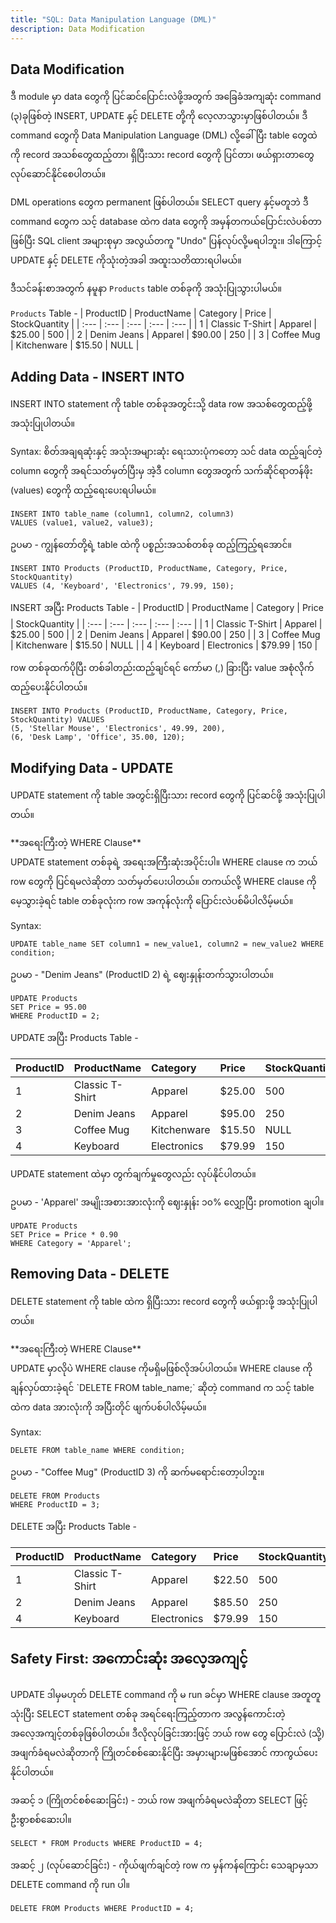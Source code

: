 ```yaml
---
title: "SQL: Data Manipulation Language (DML)"
description: Data Modification
---
```



## Data Modification
ဒီ module မှာ data တွေကို ပြင်ဆင်ပြောင်းလဲဖို့အတွက် အခြေခံအကျဆုံး command (၃)ခုဖြစ်တဲ့ INSERT, UPDATE နှင့် DELETE တို့ကို လေ့လာသွားမှာဖြစ်ပါတယ်။
ဒီ command တွေကို Data Manipulation Language (DML) လို့ခေါ်ပြီး table တွေထဲကို record အသစ်တွေထည့်တာ၊ ရှိပြီးသား record တွေကို ပြင်တာ၊ ဖယ်ရှားတာတွေ လုပ်ဆောင်နိုင်စေပါတယ်။

<Aside title="အရေးကြီးသတိပေးချက်">
    DML operations တွေက permanent ဖြစ်ပါတယ်။ 
SELECT query နှင့်မတူဘဲ ဒီ command တွေက သင့် database ထဲက data တွေကို အမှန်တကယ်ပြောင်းလဲပစ်တာဖြစ်ပြီး
SQL client အများစုမှာ အလွယ်တကူ "Undo" ပြန်လုပ်လို့မရပါဘူး။ ဒါကြောင့် UPDATE နှင့် DELETE ကိုသုံးတဲ့အခါ အထူးသတိထားရပါမယ်။
</Aside>

ဒီသင်ခန်းစာအတွက် နမူနာ `Products` table တစ်ခုကို အသုံးပြုသွားပါမယ်။

`Products` Table - 
| ProductID | ProductName | Category | Price | StockQuantity |
| :--- | :--- | :--- | :--- | :--- |
| 1 | Classic T-Shirt | Apparel | $25.00 | 500 |
| 2 | Denim Jeans | Apparel | $90.00 | 250 |
| 3 | Coffee Mug | Kitchenware | $15.50 | NULL |

## Adding Data - INSERT INTO
INSERT INTO statement ကို table တစ်ခုအတွင်းသို့ data row အသစ်တွေထည့်ဖို့ အသုံးပြုပါတယ်။

Syntax:
စိတ်အချရဆုံးနှင့် အသုံးအများဆုံး ရေးသားပုံကတော့ သင် data ထည့်ချင်တဲ့ column တွေကို အရင်သတ်မှတ်ပြီးမှ
အဲ့ဒီ column တွေအတွက် သက်ဆိုင်ရာတန်ဖိုး (values) တွေကို ထည့်ရေးပေးရပါမယ်။
```
INSERT INTO table_name (column1, column2, column3) 
VALUES (value1, value2, value3);
```

ဥပမာ - ကျွန်တော်တို့ရဲ့ table ထဲကို ပစ္စည်းအသစ်တစ်ခု ထည့်ကြည့်ရအောင်။

```
INSERT INTO Products (ProductID, ProductName, Category, Price, StockQuantity)
VALUES (4, 'Keyboard', 'Electronics', 79.99, 150);
```

INSERT အပြီး Products Table - 
| ProductID | ProductName | Category | Price | StockQuantity |
| :--- | :--- | :--- | :--- | :--- |
| 1 | Classic T-Shirt | Apparel | $25.00 | 500 |
| 2 | Denim Jeans | Apparel | $90.00 | 250 |
| 3 | Coffee Mug | Kitchenware | $15.50 | NULL |
| 4 | Keyboard | Electronics | $79.99 | 150 |

row တစ်ခုထက်ပိုပြီး တစ်ခါတည်းထည့်ချင်ရင် ကော်မာ (,) ခြားပြီး value အစုံလိုက် ထည့်ပေးနိုင်ပါတယ်။
```
INSERT INTO Products (ProductID, ProductName, Category, Price, StockQuantity) VALUES
(5, 'Stellar Mouse', 'Electronics', 49.99, 200),
(6, 'Desk Lamp', 'Office', 35.00, 120);
```

## Modifying Data - UPDATE
UPDATE statement ကို table အတွင်းရှိပြီးသား record တွေကို ပြင်ဆင်ဖို့ အသုံးပြုပါတယ်။

<Aside title="အရေးကြီးသတိပေးချက်">
**အရေးကြီးတဲ့ WHERE Clause** <br />
UPDATE statement တစ်ခုရဲ့ အရေးအကြီးဆုံးအပိုင်းပါ။ 
WHERE clause က ဘယ် row တွေကို ပြင်ရမလဲဆိုတာ သတ်မှတ်ပေးပါတယ်။ 
တကယ်လို့ WHERE clause ကို မေ့သွားခဲ့ရင် table တစ်ခုလုံးက row အကုန်လုံးကို ပြောင်းလဲပစ်မိပါလိမ့်မယ်။
</Aside>

Syntax:
```
UPDATE table_name SET column1 = new_value1, column2 = new_value2 WHERE condition;
```

ဥပမာ - "Denim Jeans" (ProductID 2) ရဲ့ ဈေးနှုန်းတက်သွားပါတယ်။

```
UPDATE Products
SET Price = 95.00
WHERE ProductID = 2;
```
UPDATE အပြီး Products Table -

| ProductID | ProductName | Category | Price | StockQuantity |
| :--- | :--- | :--- | :--- | :--- |
| 1 | Classic T-Shirt | Apparel | $25.00 | 500 |
| 2 | Denim Jeans | Apparel | $95.00 | 250 |
| 3 | Coffee Mug | Kitchenware | $15.50 | NULL |
| 4 | Keyboard | Electronics | $79.99 | 150 |

UPDATE statement ထဲမှာ တွက်ချက်မှုတွေလည်း လုပ်နိုင်ပါတယ်။

ဥပမာ - 'Apparel' အမျိုးအစားအားလုံးကို ဈေးနှုန်း ၁၀% လျှော့ပြီး promotion ချပါ။

```
UPDATE Products
SET Price = Price * 0.90
WHERE Category = 'Apparel';
```

## Removing Data - DELETE
DELETE statement ကို table ထဲက ရှိပြီးသား record တွေကို ဖယ်ရှားဖို့ အသုံးပြုပါတယ်။

<Aside title="အရေးကြီးသတိပေးချက်">
**အရေးကြီးတဲ့ WHERE Clause** <br />
UPDATE မှာလိုပဲ WHERE clause ကိုမရှိမဖြစ်လိုအပ်ပါတယ်။ 
WHERE clause ကို ချန်လှပ်ထားခဲ့ရင် `DELETE FROM table_name;` ဆိုတဲ့ command က သင့် table ထဲက data အားလုံးကို အပြီးတိုင် ဖျက်ပစ်ပါလိမ့်မယ်။
</Aside>

Syntax:
```
DELETE FROM table_name WHERE condition;
```

ဥပမာ - "Coffee Mug" (ProductID 3) ကို ဆက်မရောင်းတော့ပါဘူး။
```
DELETE FROM Products
WHERE ProductID = 3;
```

DELETE အပြီး Products Table - 

| ProductID | ProductName | Category | Price | StockQuantity |
| :--- | :--- | :--- | :--- | :--- |
| 1 | Classic T-Shirt | Apparel | $22.50 | 500 |
| 2 | Denim Jeans | Apparel | $85.50 | 250 |
| 4 | Keyboard | Electronics | $79.99 | 150 |

## Safety First: အကောင်းဆုံး အလေ့အကျင့်

UPDATE ဒါမှမဟုတ် DELETE command ကို မ run ခင်မှာ WHERE clause အတူတူသုံးပြီး SELECT statement တစ်ခု အရင်ရေးကြည့်တာက အလွန်ကောင်းတဲ့ အလေ့အကျင့်တစ်ခုဖြစ်ပါတယ်။ 
ဒီလိုလုပ်ခြင်းအားဖြင့် ဘယ် row တွေ ပြောင်းလဲ (သို့) အဖျက်ခံရမလဲဆိုတာကို ကြိုတင်စစ်ဆေးနိုင်ပြီး အမှားများမဖြစ်အောင် ကာကွယ်ပေးနိုင်ပါတယ်။

အဆင့် ၁ (ကြိုတင်စစ်ဆေးခြင်း) - ဘယ် row အဖျက်ခံရမလဲဆိုတာ SELECT ဖြင့်ဦးစွာစစ်ဆေးပါ။

```
SELECT * FROM Products WHERE ProductID = 4;
```
အဆင့် ၂ (လုပ်ဆောင်ခြင်း) - ကိုယ်ဖျက်ချင်တဲ့ row က မှန်ကန်ကြောင်း သေချာမှသာ DELETE command ကို run ပါ။
```
DELETE FROM Products WHERE ProductID = 4;
```